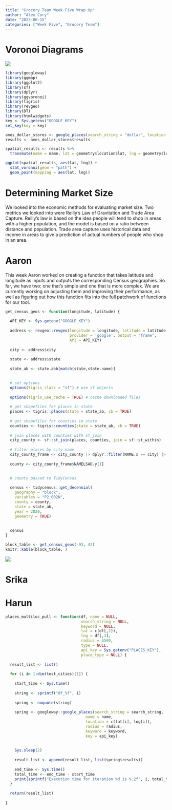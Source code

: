 ```yaml
---
title: "Grocery Team Week Five Wrap Up"
author: "Alex Cory"
date: "2023-06-15"
categories: ["Week Five", "Grocery Team"]
---
```


# Voronoi Diagrams

![](images/440px-Voronoi_growth_euclidean.gif)

```r
library(googleway)
library(ggmap)
library(ggplot2)
library(sf)
library(dplyr)
library(ggvoronoi)
library(tigris)
library(revgeo)
library(DT)
library(htmlwidgets)
key <- Sys.getenv("GOOGLE_KEY")
set_key(key = key)

ames_dollar_stores <- google_places(search_string = "dollar", location = c(42.034534, -93.620369), radius = 6500, keyword = "store")
results <- ames_dollar_stores$results

spatial_results <- results %>% 
  transmute(name = name, lat = geometry$location$lat, lng = geometry$location$lng)

```

```r
ggplot(spatial_results, aes(lat, lng)) +
  stat_voronoi(geom = "path") +
  geom_point(mapping = aes(lat, lng))
```

# Determining Market Size

We looked into the economic methods for evaluating market size. Two metrics we looked into were Reilly's Law of Gravitation and Trade Area Capture. Reilly's law is based on the idea people will tend to shop in areas with a higher population, and the model is based on a ratio between distance and population. Trade area capture uses historical data and income in areas to give a prediction of actual numbers of people who shop in an area.

# Aaron

This week Aaron worked on creating a function that takes latitude and longitude as inputs and outputs the corresponding Census geographies. So far, we have two: one that's simple and one that is more complex. We are currently working on adjusting them and improving their performance, as well as figuring out how this function fits into the full patchwork of functions for our tool.

```r
get_census_geos <- function(longitude, latitude) {
  
  API_KEY <- Sys.getenv("GOOGLE_KEY")
  
  address <- revgeo::revgeo(longitude = longitude, latitude = latitude, 
                            provider = 'google', output = "frame",
                            API = API_KEY)
  
  city <- address$city
  
  state <- address$state
  
  state_ab <- state.abb[match(state,state.name)]

  
  # set options
  options(tigris_class = "sf") # use sf objects
  
  options(tigris_use_cache = TRUE) # cache downloaded files
  
  # get shapefiles for places in state
  places <- tigris::places(state = state_ab, cb = TRUE)
  
  # get shapefiles for counties in state
  counties <- tigris::counties(state = state_ab, cb = TRUE)
  
  # join places with counties with st_join
  city_county <- sf::st_join(places, counties, join = sf::st_within)
  
  # filter places by city name
  city_county_frame <- city_county |> dplyr::filter(NAME.x == city) |> dplyr::select(NAMELSAD.y)
  
  county <- city_county_frame$NAMELSAD.y[1]
  

  # county passed to TidyCensus
  
  census <- tidycensus::get_decennial(
    geography = "block", 
    variables = "P2_002N",
    county = county,
    state = state_ab,
    year = 2020,
    geometry = TRUE)
  
  
  census
}


```
```r
block_table <- get_census_geos(-93, 42)
knitr::kable(block_table, )
```

![](images/output_of_get_census_geos_aaron.png)

# Srika

# Harun

```r

places_multiloc_pull <- function(df, name = NULL, 
                                 search_string = NULL, 
                                 keyword = NULL, 
                                 lat = c(df[,2]),
                                 lng = df[,3],
                                 radius = 6500, 
                                 type = NULL, 
                                 api_key = Sys.getenv("PLACES_KEY"), 
                                 place_type = NULL) {
  
  result_list <- list()
  
  for (i in 1:dim(test_cities)[1]) {
    
    start_time <- Sys.time()
    
    string <- sprintf("df_%f", i)
    
    spring <- noquote(string) 
    
    spring <- googleway::google_places(search_string = search_string, 
                                   name = name, 
                                   location = c(lat[i], lng[i]), 
                                   radius = radius, 
                                   keyword = keyword, 
                                   key = api_key)
    
    
    Sys.sleep(2)
    
    result_list <- append(result_list, list(spring$results))
    
    end_time <- Sys.time()
    total_time <- end_time - start_time
    print(sprintf("Execution time for iteration %d is %.2f", i, total_time))
  }
  
  return(result_list)
  
}

```
